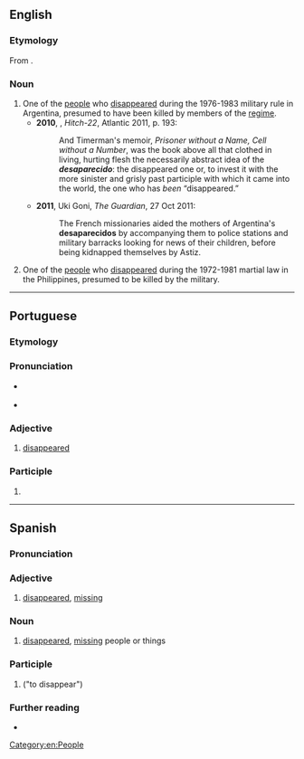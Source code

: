 ==English==

===Etymology===
From {{bor|en|es|desaparecido}}.

===Noun===
{{en-noun}}

# One of the [[people]] who [[disappeared]] during the 1976-1983 military rule in Argentina, presumed to have been killed by members of the [[regime]].
#* '''2010''', {{w|Christopher Hitchens}}, ''Hitch-22'', Atlantic 2011, p. 193:
#*: And Timerman's memoir, ''Prisoner without a Name, Cell without a Number'', was the book above all that clothed in living, hurting flesh the necessarily abstract idea of the '''''desaparecido''''': the disappeared one or, to invest it with the more sinister and grisly past participle with which it came into the world, the one who has ''been'' “disappeared.”
#* '''2011''', Uki Goni, ''The Guardian'', 27 Oct 2011:
#*: The French missionaries aided the mothers of Argentina's '''desaparecidos''' by accompanying them to police stations and military barracks looking for news of their children, before being kidnapped themselves by Astiz.
# One of the [[people]] who [[disappeared]] during the 1972-1981 martial law in the Philippines, presumed to be killed by the military.
[[Category:en:People]]

----

==Portuguese==

===Etymology===
{{rfe|pt}}

===Pronunciation===
* {{a|PT}} {{IPA|pt|/dɨ.zɐ.pɐ.ɾɨ.ˈsi.ðu/}}
* {{hyphenation|pt|de|sa|pa|re|ci|do}}

===Adjective===
{{pt-adj|hascomp=no}}

# [[disappeared]]

===Participle===
{{pt-pp|desaparecid|desaparecer}}

# {{pt-verb-form-of|desaparecer}}

----

==Spanish==

===Pronunciation===
{{es-IPA}}

===Adjective===
{{es-adj}}

# [[disappeared]], [[missing]]
#: {{uxi|es|¿Adónde fue el conejo '''desaparacido'''?|Where did the '''disappeared''' rabbit go?}}

===Noun===
{{es-noun|m|f=desaparecida}}

# [[disappeared]], [[missing]] people or things <!--awkward translating this-->
#: {{uxi|es|La policía encontré ayer los '''desparecidos'''.|Yesterday the police found the '''missing individuals'''.}}

===Participle===
{{es-past participle}}

# {{es-verb form of|desaparecer}} ("to disappear")

===Further reading===
* {{R:es:DRAE}}